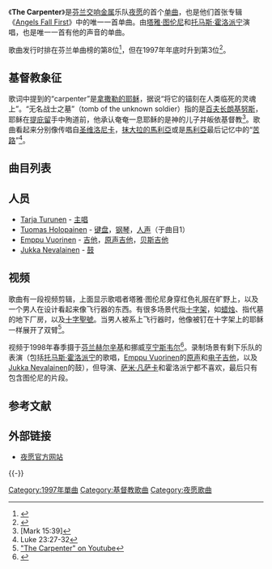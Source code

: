 {{NoteTA
| 1=zh-cn:夜愿; zh-tw:日暮颂歌;
|2=zh-cn:视频;zh-tw:影片;
}}
{{Infobox single <!-- See Wikipedia:WikiProject_Songs -->
| Name = The Carpenter
| Cover =
| Border = yes
| Artist = [[夜愿|夜愿]]
| Album = [[Angels_Fall_First|Angels Fall First]]
| B-side =
| Released = 1997年11月1日<ref name="release">{{cite web| title=First Single Out| work=| url=http://www.nightwish.com/en/news/archive?month=10&year=1997| accessdate=2009-11-13| archive-url=https://web.archive.org/web/20100102070121/http://nightwish.com/en/news/archive?month=10&year=1997| archive-date=2010-01-02| dead-url=yes}}</ref>
| Format = [[CD单曲|CD]]
| Recorded = 1997年4月－5月
| Genre = [[力量金属|力量金属]]
| Length = 5:55
| Label = [[斯潘法姆唱片|Spinefarm]]
| Writer = [[托马斯·霍洛派宁|托马斯·霍洛派宁]]
| Producer = [[Tero_Kinnunen|Tero Kinnunen]]
| Audio sample?  =
| Certification =
| This single = '''The Carpenter'''<br />（1997年）
| Next single = [[Sacrament_of_Wilderness|Sacrament of Wilderness]]<br />（1998年）
| Misc =
}}

《'''The Carpenter'''》是[[芬兰|芬兰]][[交响金属|交响金属]]乐队[[夜愿|夜愿]]的首个[[单曲|单曲]]，也是他们首张专辑《[[Angels_Fall_First|Angels Fall First]]》中的唯一一首单曲。由[[塔雅·图伦尼|塔雅·图伦尼]]和[[托马斯·霍洛派宁|托马斯·霍洛派宁]]演唱，也是唯一一首有他的声音的单曲。

歌曲发行时排在芬兰单曲榜的第8位<ref name="Official Biography">{{cite web| title=Nightwish.com official biography| work=| url=http://nightwish.com/en/band/biography| accessdate=January 27, 2008| archive-url=https://www.webcitation.org/61GVO76xH?url=http://nightwish.com/en/band/biography| archive-date=2011-08-28| dead-url=yes}}</ref>，但在1997年年底时升到第3位<ref>{{cite web |url=http://finnishcharts.com/showitem.asp?interpret=Nightwish&titel=The+Carpenter&cat=s |title=finnishcharts.com - Nightwish - The Carpenter |accessdate=2009-02-25 |archive-date=2014-12-14 |archive-url=https://web.archive.org/web/20141214072814/http://finnishcharts.com/showitem.asp?interpret=Nightwish&titel=The+Carpenter&cat=s |dead-url=no }}</ref>。

== 基督教象征 ==
歌词中提到的“carpenter”是[[拿撒勒的耶稣|拿撒勒的耶稣]]，据说“将它的锚刻在人类临死的灵魂上”。“无名战士之墓”（tomb of the unknown soldier）指的是[[百夫长|百夫长]][[朗基努斯|朗基努斯]]，耶稣在[[提庇留|提庇留]]手中殉道前，他承认奄奄一息耶稣的是神的儿子并皈依基督教<ref>[Mark 15:39]</ref>。歌曲看起来分别像传唱自[[圣维洛尼卡|圣维洛尼卡]]，[[抹大拉的馬利亞|抹大拉的馬利亞]]或是[[馬利亞_(耶穌的母親)|馬利亞]]最后记忆中的“[[苦路|苦路]]”<ref>Luke 23:27-32</ref>。

== 曲目列表 ==
{{tracklist
| extra_column = 艺术家
| title1 = The Carpenter
| extra1 = Nightwish
| length1 = 5:55
| title2 = Red Light In My Eyes, Part II
| extra2 = [[Children_of_Bodom|Children of Bodom]]
| length2 = 3:50
| title3 = Only Dust Moves...
| extra3 = [[Thy_Serpent|Thy Serpent]]
| length3 = 7:09
}}

== 人员 ==
* [[Tarja_Turunen|Tarja Turunen]] - [[主唱|主唱]]
* [[Tuomas_Holopainen|Tuomas Holopainen]] - [[键盘乐器|键盘]]，[[钢琴|钢琴]]，[[人声|人声]]（于曲目1）
* [[Emppu_Vuorinen|Emppu Vuorinen]] - [[吉他|吉他]]，[[原声吉他|原声吉他]]，[[贝斯吉他|贝斯吉他]]
* [[Jukka_Nevalainen|Jukka Nevalainen]] - [[鼓|鼓]]

== 视频 ==
歌曲有一段视频剪辑，上面显示歌唱者塔雅·图伦尼身穿红色礼服在旷野上，以及一个男人在设计看起来像飞行器的东西。有很多场景代指[[十字架|十字架]]，如[[蜡烛|蜡烛]]、指代墓的地下厂房，以及[[十字聖號|十字聖號]]。当男人被系上飞行器时，他像被钉在十字架上的耶稣一样展开了双臂<ref>[http://uk.youtube.com/watch?v=oVE9hZxM9tc "The Carpenter" on Youtube]</ref>。

视频于1998年春季摄于[[芬兰|芬兰]][[赫尔辛基|赫尔辛基]]和挪威[[亨宁斯韦尔|亨宁斯韦尔]]<ref name="fwtedvd">{{cite video | people=Käyhkö, Sami (Director) |date=1998 | title=[[From_Wishes_to_Eternity|From Wishes to Eternity]] | medium=DVD | location=[[Helsinki|Helsinki]] (Finland), Henningsvaer (Norway) | publisher=Spinefarm records}}</ref>。录制场景有剩下乐队的表演（包括[[托马斯·霍洛派宁|托马斯·霍洛派宁]]的歌唱，[[Emppu_Vuorinen|Emppu Vuorinen]]的[[原声吉他|原声]]和[[电子吉他|电子吉他]]，以及[[Jukka_Nevalainen|Jukka Nevalainen]]的鼓），但导演、[[萨米·凡萨卡|萨米·凡萨卡]]和霍洛派宁都不喜欢，最后只有包含图伦尼的片段。<!--

=== 职员 ===
* The carpenter: Vilho Olavi Laine
* The cat: Ms Maila
-->

== 参考文献 ==
{{Reflist}}

== 外部链接 ==
* [http://www.nightwish.com/ 夜愿官方网站]{{Wayback|url=http://www.nightwish.com/ |date=20080318150958 }}

{{-}}
{{Nightwish}}

{{DEFAULTSORT:Carpenter, The}}
[[Category:1997年單曲|Category:1997年單曲]]
[[Category:基督教歌曲|Category:基督教歌曲]]
[[Category:夜愿歌曲|Category:夜愿歌曲]]